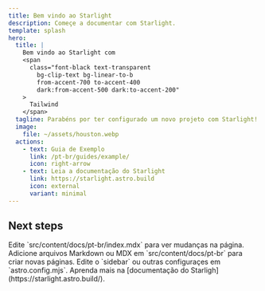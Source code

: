 ```yaml
---
title: Bem vindo ao Starlight
description: Começe a documentar com Starlight.
template: splash
hero:
  title: |
    Bem vindo ao Starlight com
    <span
      class="font-black text-transparent
        bg-clip-text bg-linear-to-b
        from-accent-700 to-accent-400
        dark:from-accent-500 dark:to-accent-200"
    >
      Tailwind
    </span>
  tagline: Parabéns por ter configurado um novo projeto com Starlight!
  image:
    file: ~/assets/houston.webp
  actions:
    - text: Guia de Exemplo
      link: /pt-br/guides/example/
      icon: right-arrow
    - text: Leia a documentação do Starlight
      link: https://starlight.astro.build
      icon: external
      variant: minimal
---
```



## Next steps

<CardGrid stagger>
  <Card title="Atualize o conteúdo" icon="pencil">
    Edite `src/content/docs/pt-br/index.mdx` para ver mudanças na página.
  </Card>
  <Card title="Adicione um conteúdo novo" icon="add-document">
    Adicione arquivos Markdown ou MDX em `src/content/docs/pt-br` para criar
    novas páginas.
  </Card>
  <Card title="Configure seu site" icon="setting">
    Edite o `sidebar` ou outras configuraçes em `astro.config.mjs`.
  </Card>
  <Card title="Leia a documentação" icon="open-book">
    Aprenda mais na [documentação do Starligh](https://starlight.astro.build/).
  </Card>
</CardGrid>
